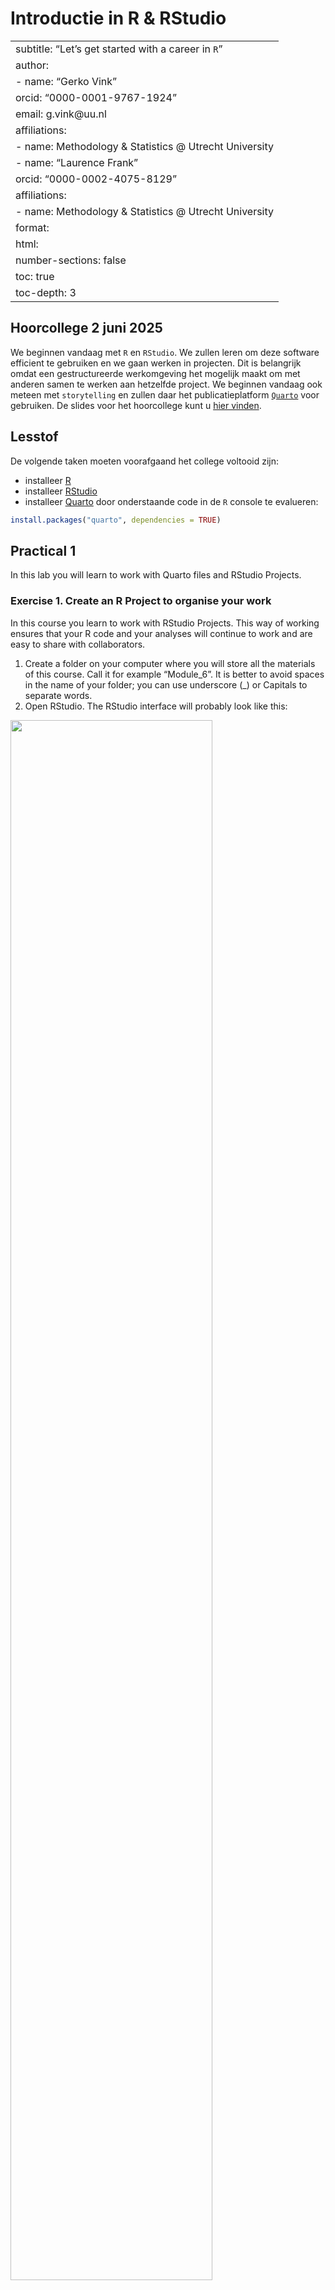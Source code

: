 # Introductie in R & RStudio {#sec-mt1}

---
subtitle: "Let's get started with a career in `R`"
author: 
  - name: "Gerko Vink"
    orcid: "0000-0001-9767-1924"
    email: g.vink@uu.nl
    affiliations:
      - name: Methodology & Statistics @ Utrecht University
  - name: "Laurence Frank"
    orcid: "0000-0002-4075-8129"
    affiliations:
      - name: Methodology & Statistics @ Utrecht University
format:
  html:
    number-sections: false
    toc: true
    toc-depth: 3
---

::: callout-tip
## Hoorcollege 2 juni 2025

We beginnen vandaag met `R` en `RStudio`. We zullen leren om deze software efficient te gebruiken en we gaan werken in projecten. Dit is belangrijk omdat een gestructureerde werkomgeving het mogelijk maakt om met anderen samen te werken aan hetzelfde project. We beginnen vandaag ook meteen met `storytelling` en zullen daar het publicatieplatform [`Quarto`]() voor gebruiken. De slides voor het hoorcollege kunt u [hier vinden](slides/lec-1.html).
:::

::: callout-note
## Lesstof

De volgende taken moeten voorafgaand het college voltooid zijn:

-   installeer [R](https://cran.r-project.org/)
-   installeer [RStudio](https://posit.co/download/rstudio-desktop/)
-   installeer [Quarto](https://quarto.org/) door onderstaande code in de `R` console te evalueren:

```r
install.packages("quarto", dependencies = TRUE)
```
:::

## Practical 1

In this lab you will learn to work with Quarto files and RStudio Projects.

### Exercise 1. Create an R Project to organise your work

In this course you learn to work with RStudio Projects. This way of working ensures that your R code and your analyses will continue to work and are easy to share with collaborators.

1.  Create a folder on your computer where you will store all the materials of this course. Call it for example "Module_6". It is better to avoid spaces in the name of your folder; you can use underscore (\_) or Capitals to separate words.
2.  Open RStudio. The RStudio interface will probably look like this:

![](images/mt1/RStudioInterface.png){width="80%"}

3.  Create a new RStudio Project by selecting File -\> New Project. A new window pops up, choose the option "New Directory". Then create a folder "Module_6" in a directory of your choice. Click on "Create project". See the steps to create an R Project below. When you open a new RStudio Project, a new R session starts up and creates the project structure.

![](images/mt1/CreateRProjectSteps.png){width="100%"} <br>

**More information about RStudio Projects**

On the RStudio Support website [you can find a webpage explaining all you need to know about RStudio Projects](https://support.posit.co/hc/en-us/articles/200526207-Using-RStudio-Projects).

### Exercise 2. Working with RStudio and Quarto

#### Open a new Quarto file

To open a new file, click on the little green plus on the upper left part of the menu bar, and select Quarto, as in the image below. In the window that pops up, leave the settings as they are. You do not have to fill in a title yet.

![](images/mt1/OpenQuartoFile.png){width="40%"}

#### The structure of a Quarto file

Quarto uses Markdown. Markdown is a simple formatting syntax for authoring HTML, PDF, and MS Word documents. A Markdown file has three components:

-   On top of the document, a YAML part, which defines the markup of the document. YAML stands for "Yet Another Markup Language/ Ain't Markup Language".
-   A text part, where you can create plain text. This part of the document is white.
-   The code chunks, where you type R code (but you can also choose another programming language such as Python). Code chunks are grey coloured boxes.

#### Open the Markdown Quick Reference

To learn more about Quarto and to get help with the options, open the Markdown Quick Reference in RStudio, see menu Help -\> Markdown Quick Reference. This will open the reference document in the output pane in the tab "Help". Use the Quick Reference to do the following exercise.

### Exercise 3. Try a few options in Quarto

1.  When you open a new Quarto file, it contains some example code. Delete all the code from line 5 downwards.
2.  The first line of the document shows the word "title". Change the title of the document in the YAML part of the document into: `title: 'Practical 1'`. Please note that you have to use quotation marks.
3.  Save the Quarto file using File -\> Save. Because you created an R Project in exercise 1, the Quarto file will be saved automatically in the folder of the R Project.
4.  Fill in your name by adding `author: yourname` to the YAML header between the `title` and `format`.
5.  Add a Level 1 Header called "This is a level 1 header" to the document. See Markdown Quick Reference, Headers, for how to make headers.
6.  Add a Level 2 sub-header with name "This is a level 2 header".
7.  Add a code chunk by selecting the green button with "c" on the top right, see screenshot below:

![](images/mt1/InsertCodeChunk.png){width="30%"}

8.  Write some plain text and mark some part of the text bold and some other part of the text italic. In the Markdown Quick Reference, you see that you can make text italic or bold using either `*` or `_`. Do you have an idea why there are two options for making text bold or italic?
9.  Save your Quarto file.

After these steps, your Quarto file should look like this:

![](images/mt1/FirstQuartoDocument.png){width="90%"}

### Exercise 4: Knitting your Quarto file to HTML

Compile the Quarto file as a HTML file. Click on the `Render` icon. Verify how the headers look like and whether some part of the text is indeed in italic or bold.

Instead of rendering, it is also possible to get a preview by clicking on "Visual" in the left upper corner of the editor pane. Try both options.

### Exercise 5: Entering and running R commands

The **code chunks** are where you put R code in a Quarto file. So far, your “knitted” file (your output document HTML file) does not show any results from R code, because we did not use any code chunks yet.

1.  Add a code chunk by selecting the green button with "c" on the top right, see screenshot below:

![](images/mt1/InsertCodeChunk.png){width="30%"}

When you create a new code chunk you should notice that the code area is grey and that it starts and ends with three back ticks \`.

One common mistake is to accidentally delete these back ticks. Remember, code chunks are grey and text entry is white - if the colour of certain parts of your Markdown does not look right, check that you have not deleted the back ticks.

2.  Type the following command to create a new variable called `x` with the value of `8`, in this way: `x <- 8`.

The arrow `<-` is called an **assignment operator**, and tells R to save an object called x that has the value of 8.

Even if `<-` is a pain to type, don’t use `=` instead, it will work, but it will cause confusion later. Use RStudio’s keyboard shortcut: `Alt/Option` + `-` (the minus sign). Notice that RStudio automatically surrounds `<-` with spaces (good code formatting practice).

Your Quarto file should look like this now:

![](images/mt1/FirstQuartoDocument_2.png){width="70%"} **Running R commands**

To actually RUN this command, you have two options:

-   Click on the green triangle in the code chunk. Note: this will run **all** the code in the code chunk.

-   Highlight the code and hit Control-Enter on a PC or Command-Return on a Mac. This option allows you to run specific lines of code in a code chunk.

Think of “running” code in your console as telling R: “do this”.

3.  Run the command using one of these two options. Note that you now have a new object in your workspace (top right pane), called `x`.

4.  To look at the value of `x` (to get the value printed): add `x` in a new line of the code chunk, see below. Then run the code again. What happens?

```r
x <- 8
x 
```

5.  Compile the Quarto file again, using the Knit button and have a look at the result. It should look approximately like this:

![](images/mt1/HTMLversion_ExampleRMarkdown.png){width="70%"}

5.  Remove the object `x` from the workspace by typing `rm(x)` in the code chunk and run this line.

### Exercise 6: Customizing chunk options

You can customize the way your R code is displayed in the knitted html file. To do this for an individual code chunk, you have to add an option to the chunck header.

Some commonly used chunk header options are:

-   Show both R code and output. This is the default R code chunk setting.
-   Show the results, not the R code. Use `{r echo = FALSE}` in the code chunk header.
-   Do not show the R code, do not show the results. Use `{r include = FALSE}`

**Question**

Add a new code chunk to your Quarto file and type the code below in your code chunk. It creates a contour plot of the Maunga Whau volcano in New Zealand. Try a few options to control the output of your code chunk, such as `{r echo = FALSE}` or `{r include = FALSE}` and see what happens when you knit the your Quarto file.

```r
image(volcano)
```

See the [R Markdown Cheat Sheet](https://posit.co/wp-content/uploads/2022/10/rmarkdown-1.pdf) for a complete list of knitr chunk options.

### Closing RStudio Projects

When you want to **close your RStudio Project**, there are several options:

-   Quit RStudio using RStudio -\> Quit RStudio. This will close the RStudio application but keep the current RStudio Project active. This means that when you open RStudio the next time, it will automatically open with the current RStudio Project.

-   Close the RStudio Project using File -\> Close Project. This will only close the current RStudio Project, but it will not close the RStudio application.

Close the RStudio Project using the option where you close the RStudio Project, but keep the RStudio application open. A window will pop up asking you whether you want to save the workspace (this is the piece of memory where `x` with value 8 is located). Choose "do not save".

For more information about RStudio Projects, see the [RStudio Support page.](https://support.posit.co/hc/en-us/articles/200526207-Using-RStudio-Projects)

### End of Practical 1.

I suggest you continue with Practical 2. If in the end you have time left, play around with R and RStudio or do the advanced exercise.

::: callout-note
## Advanced exercise: Inline code

1.  Add a new code chunk to your document and type the following code but with your own information (name, age, country of residence, birthday). You can do this by copy the code below and paste it in the new code chunk. In the R language text values and dates need to be contained in quotation marks but numerical values do not.

```r
name <- "Karin" 
age <- 26
country <- "The Netherlands"
today <- Sys.Date()
birthday <- as.Date("2024-10-11")
```

2.  A Markdown file is convenient for combining code and text in the same document. When reporting the results of statistical analyses, you will need to refer to the statistics from your analyses. This can be done in Quarto using inline code. Let’s use the information from your code chunk to demonstrate how inline code works. Copy and paste this text exactly (do not change anything) to **the white space** underneath your code chunk (not in the code chunk!):

```r
My name is `r name` and I am `r age` years old. It is `r birthday - today` days until my birthday.
```

3.  Knit the document using `Render` and look at the result. It should look like this, but then with your own name, country etc.: **My name is `r name` and I am `r age` years old. It is `r birthday - today` days until my birthday.**
:::

## Practical 2

## Exercise 1-5

---

 1. **Make two vectors: one named `vec1` with values 1 through 6 and one named `vec2` with letters A through F. **
```r
vec1 <- c(1, 2, 3, 4, 5, 6)
vec2 <- c("A", "B", "C", "D", "E", "F")
```

To create a vector we used `c()`, which stands for 'concatenation'. It is just a series of numbers or letters. 

---

 2. **Create two matrices, one from `vec1` and one from `vec2`. The dimensions for both matrices are 3 rows by 2 columns. **

```r
mat1 <- matrix(vec1, nrow = 3, ncol = 2)
mat2 <- matrix(vec2, nrow = 3, ncol = 2)
```

To create a matrix we used `matrix()`. For a matrix we need to specify the dimensions (in this case 3 rows and 2 columns) and the input (in this case `vec1` or `vec2`) needs to match these dimensions. 

---

3. **Inspect your vectors and matrices. Are all numerical?**

```r
vec1
vec2
mat1
mat2
```

`vec1` and `mat1` contain numbers and `vec2` and `mat2` contain characters. 

---

 4. **Make a matrix from both `vec1` and `vec2` with 6 rows and 2 columns. Inspect this matrix.**

```r
mat3 <- matrix(c(vec1, vec2), 6, 2)
mat3
```
or
```r
mat3b <- cbind(vec1, vec2)
is.matrix(mat3b)
mat3b
```


If one or more elements in the matrix represent characters, all other elements are also converted to characters. A matrix is just for either numeric or character elements. Notice that the second approach (the column bind approach from `mat3b`) returns a matrix where the column names are already set to the name of the bound objects. 

To solve the problem of charactered numbers we can create a dataframe. A dataframe is essentially a matrix that allows for character elements. The use of a dataframe is often preferred over the use of a matrix in `R`, except for purposes where pure numerical calculations are done, such as in matrix algebra. However, most datasets do contain character information and a dataframe would normally be your preferred choice when working with your own collected datasets in R. 

---

5. **Make a dataframe called `dat3` where `vec1` and `vec2` are both columns. Name the columns `V1` and `V2`, respectively. Use function `data.frame()`.**

```r
dat3 <- data.frame(V1 = vec1, V2 = vec2)
dat3
```

---

## Exercise 6-10

---

6. **Again, make a dataframe called `dat3b` where `vec1` and `vec2` are both columns. Name the columns `V1` and `V2`, respectively. Use function `as.data.frame()` on the matrix obtained from `Question 4`. **

This is a tricky situation. At face value, everything may seem to be in order. But, be aware that the code
```r
dat3b <- as.data.frame(mat3, stringsAsFactors = TRUE)
dat3b
```
does not work properly (at least not as intended) as the matrix nature of `mat3` turned everything into a character value and you have lost the numerical nature of `vec1`. It may appear to be working, but if we check if column 1 is numerical, it turns out not to be the case. 

---

7. **Check if the first column in the data frames from Question 4 and Question 5 are indeed numeric. If not, determine what they are. **

```r
is.numeric(dat3[, 1])
is.numeric(dat3b[, 1])
```
The first column in matrix `dat3b` obtained from Question 5 is indeed not numeric. As a matter of fact, it is also not a character variable.
```r
is.character(dat3b[, 1])
```
Rather tricky; the function `as.data.frame()` has converted the first variable to a factor. 
```r
is.factor(dat3b[, 1])
```
This is due to us not specifying the variable correctly in the matrix we used to create the dataframe. Factors are categorical variables that are depicted by numbers. Character vectors are not converted to factors in data frames by default, but the argument `stringsAsFactors = TRUE` has resulted in this conversion. I forced this to prove a point: You now know that there is a distinction between characters and factors and you know hot to force this conversion to factors in a data frame. 

---

8. **Select 1) the third row, 2) the second column and 3) the intersection of these two in the dataframe `dat3` that you have created in Question 4. **
```r
dat3[3, ] #3rd row
dat3[, 2] #2nd column
dat3$V2   #also 2nd column
dat3[3,2] #intersection
```

The `[3,2]` index is very useful in 'R'. The first number (before the comma) represents the row and the second number (after the comma) represents the column. For a vector there are no two dimensions and only one dimension can be called. For example, `vec1[3]` would yield `3`. Try it. 

Columns can also be called by the `$` sign, but only if a name has been assigned. With dataframes assigning names happens automatically. 

Note that `R` automatically reports the values the character column can take. This means that the column is indeed a factor (a categorical variable - as it is supposed to be). A useful function to inspect the structure of a dataframe is `str()`. Try running it. 

```r
str(dat3)
```

Inspecting the structure of your data is vital, as you probably have imported your data from some other source. If we, at a later stage, start analyzing our data without the correct measurement level, we may run into problems. One problem that often occurs is that categorical variables (factors in `R`) are not coded as such. 

---

9. **Imagine that the first variable `V1` in our dataframe `dat3` is not coded correctly, but actually represents grouping information about cities. Convert the variable to a factor and add the labels Utrecht, New York, London, Singapore, Rome and Cape Town.** 
```r
dat3$V1 <- factor(dat3$V1, labels = c("Utrecht", "New York", "London", "Singapore", "Rome", "Capetown"))
dat3
```

---

10. **Open the workspace `boys.RData`.** 

We have not yet learned to import data into `R`. Usually, we would store the data in our project and then import it from that location. For now, we load a dataset in from the internet by running and loading the connection
```r
con <- url("https://www.gerkovink.com/fundamentals/data/boys.RData")
load(con)
```
In the above code we store the connection as a url character string in object `con` and then load the connection with `load(con)`.

The `boys` object will be added to your Global Environment. You can now use the `boys` data by running
```r
boys
```

---

## Exercise 11-15

---

11. **Most packages have datasets included. Since we have not learned to load packages yet, you are presented with such a data set in a workspace. Open the `boys` dataset (it is from package `mice`, by the way) by typing `boys` in the console, and subsequently by using the function `View()`. **

The output is not displayed here as it is simply too large. 

Using `View()` is preferred for inspecting datasets that are large. `View()` opens the dataset in a spreadsheet-like window (conform MS Excel, or SPSS). If you `View()` your own datasets, you can not edit the datasets' contents. 

---

12. **Find out the dimensions of the `boys` data set and inspect the first and final 6 cases in the data set. **

To do it numerically, find out what the dimensions of the boys dataset are. 
```r
dim(boys)
```
There are 748 cases on 9 variables. To select the first and last six cases, use
```r
boys[1:6, ]
boys[743:748, ]
```
or, more efficiently:
```r
head(boys)
tail(boys)
```
The functions `head()` and `tail()` are very useful functions. For example, from looking at both functions we can observe that the data are very likely sorted based on `age`.

---

13. **It seems that the `boys` data are sorted based on `age`. Verify this.** 

To verify if the data are indeed sorted, we can run the following command to test the complement of that statement. Remember that we can always search the help for functions: e.g. we could have searched here for `?sort` and we would quickly have ended up at function `is.unsorted()` as it tests whether an object is **not sorted**. 

```r
is.unsorted(boys$age)
```
which returns `FALSE`, indicating that boys' age is indeed sorted (we asked if it was unsorted!). To directly test if it is sorted, we could have used
```r
!is.unsorted(boys$age)
```
which tests if data data are not unsorted. In other words the values `TRUE` and `FALSE` under `is.unsorted()` turn into `FALSE` and `TRUE` under `!is.unsorted()`, respectively. 

---

14. **Inspect the `boys` dataset with `str()`. Use one or more functions to find distributional summary information (at least information about the minimum, the maximum, the mean and the median) for all of the variables. Give the standard deviation for `age` and `bmi`. ** Tip: make use of the help (?) and help search (??) functionality in `R`. 

```r
str(boys)
summary(boys) #summary info
sd(boys$age) #standard deviation for age
sd(boys$bmi, na.rm = TRUE) #standard deviation for bmi
```

Note that `bmi` contains 21 missing values, e.g. by looking at the summary information. Therefor we need to use `na.rm = TRUE` to calculate the standard deviation on the observed cases only.

---

15. **Select all boys that are 20 years or older. How many are there?**

The logical operators (TRUE vs FALSE) are a very powerful tool in `R`. For example, we can just select the rows (respondents) in the data that are older than 20 by putting the logical operater within the row index of the dataset:
```r
boys2 <- boys[boys$age >= 20, ]
nrow(boys2)
```

or, alternatively, 
```r
boys2.1 <- subset(boys, age >= 20)
nrow(boys2.1)
```

---

## Exercise 16-17

---

16. **Select all boys that are older than 19, but younger than 19.5. How many are there?**
```r
boys3 <- boys[boys$age > 19 & boys$age < 19.5, ]
nrow(boys3)
```

or, alternatively, 
```r
boys3.2 <- subset(boys, age > 19 & age < 19.5)
nrow(boys3.2)
```

---

17. **What is the mean age of boys younger than 15 years of age that do not live in region `north`?**

```r
mean(boys$age[boys$age < 15 & boys$reg != "north" ], na.rm = TRUE)
```

or, alternatively, 
```r
mean(subset(boys, age < 15 & reg != "north")$age, na.rm=TRUE)
```

The mean age is `r mean(boys$age[boys$age < 15 & boys$reg != "north" ], na.rm = TRUE)` years

--- 

Today we have learned to use `R` at its basics. This offers tremendous flexibility, but may also be inefficient when our aim is some complex analysis, data operation of data manipulation. Doing advanced operations in basic `R` may require lots and lots of code. Tomorrow we will start using packages that allow us to do complicated operations with just a few lines of code. 

As you start using `R` in your own research, you will find yourself in need of packages that are not part of the default `R` installation. The beauty of `R` is that its functionality is community-driven. People can add packages to `CRAN` that other people can use and improve. Chances are that a function and/or package has been already developed for the analysis or operation you plan to carry out. If not, you are of course welcome to fill the gap by submitting your own package. 

---

End of practical
